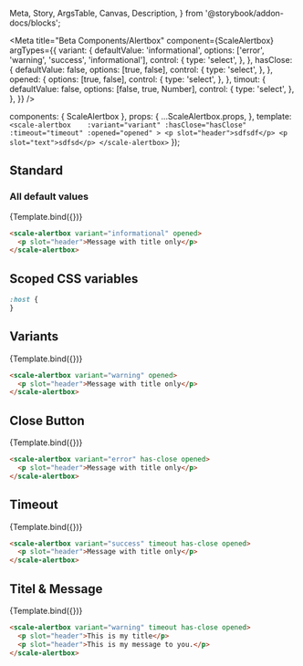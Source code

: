 
  Meta,
  Story,
  ArgsTable,
  Canvas,
  Description,
} from '@storybook/addon-docs/blocks';

<Meta
  title="Beta Components/Alertbox"
  component={ScaleAlertbox}
  argTypes={{
    variant: {
      defaultValue: 'informational',
      options: ['error', 'warning', 'success', 'informational'],
      control: {
        type: 'select',
      },
    },
    hasClose: {
      defaultValue: false,
      options: [true, false],
      control: {
        type: 'select',
      },
    },
    opened: {
      options: [true, false],
      control: {
        type: 'select',
      },
    },
    timout: {
      defaultValue: false,
      options: [false, true, Number],
      control: {
        type: 'select',
      },
    },
  }}
/>

  components: { ScaleAlertbox },
  props: {
    ...ScaleAlertbox.props,
  },
  template: `
    <scale-alertbox   
    :variant="variant"
    :hasClose="hasClose"
    :timeout="timeout"
    :opened="opened"
    >
    <p slot="header">sdfsdf</p>
    <p slot="text">sdfsd</p>
    </scale-alertbox>
  `
});

## Standard

### All default values

<Canvas withSource="none">
  <Story name="Standard" args={{
    opened: true,
  }}>
    {Template.bind({})}
  </Story>
</Canvas>

<ArgsTable story="Standard" />

```html
<scale-alertbox variant="informational" opened>
  <p slot="header">Message with title only</p>
</scale-alertbox>
```


## Scoped CSS variables

```css
:host {
}
```

## Variants
<Canvas withSource="none">
  <Story name="Variants" args={{
    opened: true,
    variant: "warning"
  }}>
    {Template.bind({})}
  </Story>
</Canvas>

```html
<scale-alertbox variant="warning" opened>
  <p slot="header">Message with title only</p>
</scale-alertbox>
```


## Close Button
<Canvas withSource="none">
  <Story name="Close Button" args={{
    opened: true,
    variant: "error",
    hasClose: true
  }}>
    {Template.bind({})}
  </Story>
</Canvas>

```html
<scale-alertbox variant="error" has-close opened>
  <p slot="header">Message with title only</p>
</scale-alertbox>
```


## Timeout
<Canvas withSource="none">
  <Story name="Timeout" args={{
    opened: true,
    variant: "success",
    hasClose: true,
    timeout: true
  }}>
    {Template.bind({})}
  </Story>
</Canvas>

```html
<scale-alertbox variant="success" timeout has-close opened>
  <p slot="header">Message with title only</p>
</scale-alertbox>
```


## Titel & Message
<Canvas withSource="none">
  <Story name="Titel-Message" args={{
    opened: true,
    variant: "warning",
    hasClose: true,
    timeout: true
  }}>
    {Template.bind({})}
  </Story>
</Canvas>

```html
<scale-alertbox variant="warning" timeout has-close opened>
  <p slot="header">This is my title</p>
  <p slot="header">This is my message to you.</p>
</scale-alertbox>
```